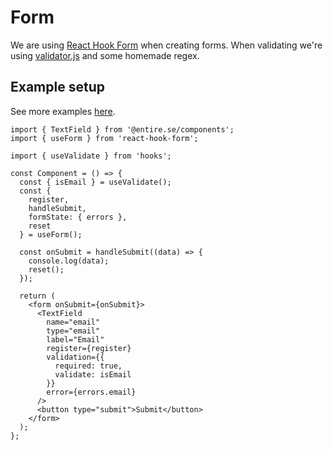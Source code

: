 
<Meta title="Instructions/Form" />

# Form

We are using [React Hook Form](https://react-hook-form.com/) when creating forms. When validating we're using [validator.js](https://www.npmjs.com/package/validator) and some homemade regex.

## Example setup

See more examples [here](https://entire-storybook.internal.isdemo.se/?path=/story/documentation-form-components--page).

```tsx
import { TextField } from '@entire.se/components';
import { useForm } from 'react-hook-form';

import { useValidate } from 'hooks';

const Component = () => {
  const { isEmail } = useValidate();
  const {
    register,
    handleSubmit,
    formState: { errors },
    reset
  } = useForm();

  const onSubmit = handleSubmit((data) => {
    console.log(data);
    reset();
  });

  return (
    <form onSubmit={onSubmit}>
      <TextField
        name="email"
        type="email"
        label="Email"
        register={register}
        validation={{
          required: true,
          validate: isEmail
        }}
        error={errors.email}
      />
      <button type="submit">Submit</button>
    </form>
  );
};
```
